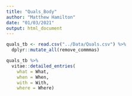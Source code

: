 ---
title: "Quals_Body"
author: "Matthew Hamilton"
date: "01/03/2021"
output: html_document
---

```{r include=F}
quals_tb <- read.csv("../Data/Quals.csv") %>%
  dplyr::mutate_all(remove_commmas)
```
```{r quals}
quals_tb %>% 
  vitae::detailed_entries(
    what = What,
    when = When,
    with = With,
    where = Where)
``` 